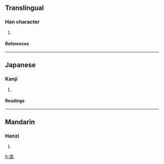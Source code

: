 ==Translingual==
===Han character===
{{Han char|rad=匚|as=08|sn=10|four=|canj=尸心竹日 (SPHA)}}
# {{defn|Han}}
====References====
{{Han ref|kx=0154.020|dkj=02631|dj=0346.080|hdz=10087.050|uh=532B|ud=21291}}
----
==Japanese==
===Kanji===
{{ja-kanji|grade=|rs=匚08}}
# {{defn|Japanese}} 
====Readings====
{{ja-readings|on=[[こつ]] (kotsu), [[こち]] (kochi)|kun=[[うつわ]] (utsuwa)}}
----
==Mandarin==
===Hanzi===
{{cmn-hanzi|pin=[[hū]] ([[hu1]]), [[kuì]] ([[kui4]])|wg=hu<sup>1</sup>, k'uei<sup>4</sup>}}
# {{defn|Mandarin}}

[[fr:匫]]